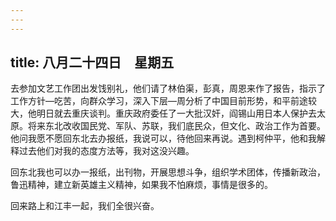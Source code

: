 ```yaml
---
---
---
```

title: 八月二十四日　星期五
---




去参加文艺工作团出发饯别礼，他们请了林伯渠，彭真，周恩来作了报告，指示了工作方针―吃苦，向群众学习，深入下层―周分析了中国目前形势，和平前途较大，他明日就去重庆谈判。重庆政府委任了一大批汉奸，阎锡山用日本人保护去太原。将来东北改收国民党、军队、苏联，我们底民众，但文化、政治工作为首要。他问我愿不愿回东北去办报纸，我说可以，待他回来再说。遇到柯仲平，他和我解释过去他们对我的态度方法等，我对这没兴趣。

回东北我也可以办一报纸，出刊物，开展思想斗争，组织学术团体，传播新政治，鲁迅精神，建立新英雄主义精神，如果我不怕麻烦，事情是很多的。

回来路上和江丰一起，我们全很兴奋。